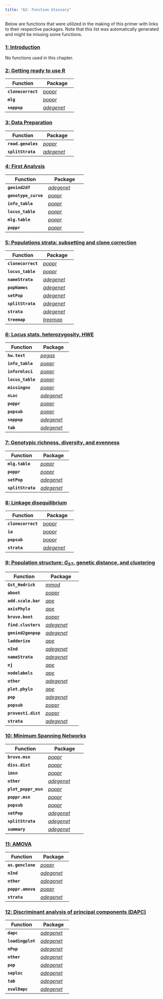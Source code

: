 ```yaml
---
title: "A2: Function Glossary"
---
```



Below are functions that were utilized in the making of this primer with links to their respective packages. Note that this list was automatically generated and might be missing some functions.

### [1: Introduction](Introduction.html)

No functions used in this chapter.

### [2: Getting ready to use R](Getting_ready_to_use_R.html)

 | **Function** | **Package** |
 |--------------|-------------|
 | **`clonecorrect`** | [*poppr*](http://cran.r-project.org/package=poppr) |
 | **`mlg`** | [*poppr*](http://cran.r-project.org/package=poppr) |
 | **`seppop`** | [*adegenet*](http://cran.r-project.org/package=adegenet) |

### [3: Data Preparation](Data_Preparation.html)

 | **Function** | **Package** |
 |--------------|-------------|
 | **`read.genalex`** | [*poppr*](http://cran.r-project.org/package=poppr) |
 | **`splitStrata`** | [*adegenet*](http://cran.r-project.org/package=adegenet) |

### [4: First Analysis](First_Steps.html)

 | **Function** | **Package** |
 |--------------|-------------|
 | **`genind2df`** | [*adegenet*](http://cran.r-project.org/package=adegenet) |
 | **`genotype_curve`** | [*poppr*](http://cran.r-project.org/package=poppr) |
 | **`info_table`** | [*poppr*](http://cran.r-project.org/package=poppr) |
 | **`locus_table`** | [*poppr*](http://cran.r-project.org/package=poppr) |
 | **`mlg.table`** | [*poppr*](http://cran.r-project.org/package=poppr) |
 | **`poppr`** | [*poppr*](http://cran.r-project.org/package=poppr) |

### [5: Populations strata: subsetting and clone correction](Population_Strata.html)

 | **Function** | **Package** |
 |--------------|-------------|
 | **`clonecorrect`** | [*poppr*](http://cran.r-project.org/package=poppr) |
 | **`locus_table`** | [*poppr*](http://cran.r-project.org/package=poppr) |
 | **`nameStrata`** | [*adegenet*](http://cran.r-project.org/package=adegenet) |
 | **`popNames`** | [*adegenet*](http://cran.r-project.org/package=adegenet) |
 | **`setPop`** | [*adegenet*](http://cran.r-project.org/package=adegenet) |
 | **`splitStrata`** | [*adegenet*](http://cran.r-project.org/package=adegenet) |
 | **`strata`** | [*adegenet*](http://cran.r-project.org/package=adegenet) |
 | **`treemap`** | [*treemap*](http://cran.r-project.org/package=treemap) |

### [6: Locus stats, heterozygosity, HWE](Locus_Stats.html)

 | **Function** | **Package** |
 |--------------|-------------|
 | **`hw.test`** | [*pegas*](http://cran.r-project.org/package=pegas) |
 | **`info_table`** | [*poppr*](http://cran.r-project.org/package=poppr) |
 | **`informloci`** | [*poppr*](http://cran.r-project.org/package=poppr) |
 | **`locus_table`** | [*poppr*](http://cran.r-project.org/package=poppr) |
 | **`missingno`** | [*poppr*](http://cran.r-project.org/package=poppr) |
 | **`nLoc`** | [*adegenet*](http://cran.r-project.org/package=adegenet) |
 | **`poppr`** | [*poppr*](http://cran.r-project.org/package=poppr) |
 | **`popsub`** | [*poppr*](http://cran.r-project.org/package=poppr) |
 | **`seppop`** | [*adegenet*](http://cran.r-project.org/package=adegenet) |
 | **`tab`** | [*adegenet*](http://cran.r-project.org/package=adegenet) |

### [7: Genotypic richness, diversity, and evenness](Genotypic_EvenRichDiv.html)

 | **Function** | **Package** |
 |--------------|-------------|
 | **`mlg.table`** | [*poppr*](http://cran.r-project.org/package=poppr) |
 | **`poppr`** | [*poppr*](http://cran.r-project.org/package=poppr) |
 | **`setPop`** | [*adegenet*](http://cran.r-project.org/package=adegenet) |
 | **`splitStrata`** | [*adegenet*](http://cran.r-project.org/package=adegenet) |

### [8: Linkage disequilibrium](Linkage_disequilibrium.html)

 | **Function** | **Package** |
 |--------------|-------------|
 | **`clonecorrect`** | [*poppr*](http://cran.r-project.org/package=poppr) |
 | **`ia`** | [*poppr*](http://cran.r-project.org/package=poppr) |
 | **`popsub`** | [*poppr*](http://cran.r-project.org/package=poppr) |
 | **`strata`** | [*adegenet*](http://cran.r-project.org/package=adegenet) |

### [9: Population structure: $G_{ST}$, genetic distance, and clustering](Pop_Structure.html)

 | **Function** | **Package** |
 |--------------|-------------|
 | **`Gst_Hedrick`** | [*mmod*](http://cran.r-project.org/package=mmod) |
 | **`aboot`** | [*poppr*](http://cran.r-project.org/package=poppr) |
 | **`add.scale.bar`** | [*ape*](http://cran.r-project.org/package=ape) |
 | **`axisPhylo`** | [*ape*](http://cran.r-project.org/package=ape) |
 | **`bruvo.boot`** | [*poppr*](http://cran.r-project.org/package=poppr) |
 | **`find.clusters`** | [*adegenet*](http://cran.r-project.org/package=adegenet) |
 | **`genind2genpop`** | [*adegenet*](http://cran.r-project.org/package=adegenet) |
 | **`ladderize`** | [*ape*](http://cran.r-project.org/package=ape) |
 | **`nInd`** | [*adegenet*](http://cran.r-project.org/package=adegenet) |
 | **`nameStrata`** | [*adegenet*](http://cran.r-project.org/package=adegenet) |
 | **`nj`** | [*ape*](http://cran.r-project.org/package=ape) |
 | **`nodelabels`** | [*ape*](http://cran.r-project.org/package=ape) |
 | **`other`** | [*adegenet*](http://cran.r-project.org/package=adegenet) |
 | **`plot.phylo`** | [*ape*](http://cran.r-project.org/package=ape) |
 | **`pop`** | [*adegenet*](http://cran.r-project.org/package=adegenet) |
 | **`popsub`** | [*poppr*](http://cran.r-project.org/package=poppr) |
 | **`provesti.dist`** | [*poppr*](http://cran.r-project.org/package=poppr) |
 | **`strata`** | [*adegenet*](http://cran.r-project.org/package=adegenet) |

### [10: Minimum Spanning Networks](Minimum_Spanning_Networks.html)

 | **Function** | **Package** |
 |--------------|-------------|
 | **`bruvo.msn`** | [*poppr*](http://cran.r-project.org/package=poppr) |
 | **`diss.dist`** | [*poppr*](http://cran.r-project.org/package=poppr) |
 | **`imsn`** | [*poppr*](http://cran.r-project.org/package=poppr) |
 | **`other`** | [*adegenet*](http://cran.r-project.org/package=adegenet) |
 | **`plot_poppr_msn`** | [*poppr*](http://cran.r-project.org/package=poppr) |
 | **`poppr.msn`** | [*poppr*](http://cran.r-project.org/package=poppr) |
 | **`popsub`** | [*poppr*](http://cran.r-project.org/package=poppr) |
 | **`setPop`** | [*adegenet*](http://cran.r-project.org/package=adegenet) |
 | **`splitStrata`** | [*adegenet*](http://cran.r-project.org/package=adegenet) |
 | **`summary`** | [*adegenet*](http://cran.r-project.org/package=adegenet) |

### [11: AMOVA](AMOVA.html)

 | **Function** | **Package** |
 |--------------|-------------|
 | **`as.genclone`** | [*poppr*](http://cran.r-project.org/package=poppr) |
 | **`nInd`** | [*adegenet*](http://cran.r-project.org/package=adegenet) |
 | **`other`** | [*adegenet*](http://cran.r-project.org/package=adegenet) |
 | **`poppr.amova`** | [*poppr*](http://cran.r-project.org/package=poppr) |
 | **`strata`** | [*adegenet*](http://cran.r-project.org/package=adegenet) |

### [12: Discriminant analysis of principal components (DAPC)](DAPC.html)

 | **Function** | **Package** |
 |--------------|-------------|
 | **`dapc`** | [*adegenet*](http://cran.r-project.org/package=adegenet) |
 | **`loadingplot`** | [*adegenet*](http://cran.r-project.org/package=adegenet) |
 | **`nPop`** | [*adegenet*](http://cran.r-project.org/package=adegenet) |
 | **`other`** | [*adegenet*](http://cran.r-project.org/package=adegenet) |
 | **`pop`** | [*adegenet*](http://cran.r-project.org/package=adegenet) |
 | **`seploc`** | [*adegenet*](http://cran.r-project.org/package=adegenet) |
 | **`tab`** | [*adegenet*](http://cran.r-project.org/package=adegenet) |
 | **`xvalDapc`** | [*adegenet*](http://cran.r-project.org/package=adegenet) |

